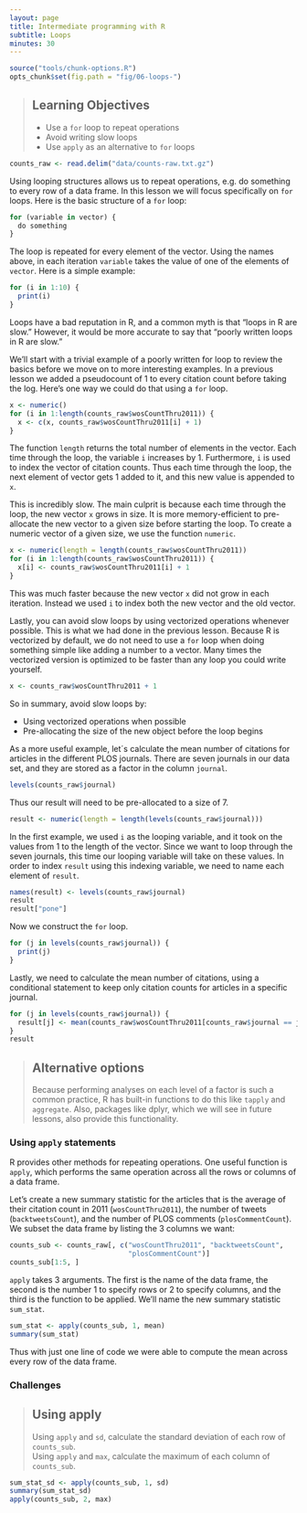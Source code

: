 ```yaml
---
layout: page
title: Intermediate programming with R
subtitle: Loops
minutes: 30
---
```


```r
source("tools/chunk-options.R")
opts_chunk$set(fig.path = "fig/06-loops-")
```

> ## Learning Objectives {.objectives}
>
> *  Use a `for` loop to repeat operations
> *  Avoid writing slow loops
> *  Use `apply` as an alternative to `for` loops

```r
counts_raw <- read.delim("data/counts-raw.txt.gz")
```

Using looping structures allows us to repeat operations, e.g. do something to every row of a data frame.
In this lesson we will focus specifically on `for` loops.
Here is the basic structure of a `for` loop:

```r
for (variable in vector) {
  do something
}
```

The loop is repeated for every element of the vector.
Using the names above, in each iteration `variable` takes the value of one of the elements of `vector`.
Here is a simple example:

```r
for (i in 1:10) {
  print(i)
}
```

Loops have a bad reputation in R, and a common myth is that "loops in R are slow."
However, it would be more accurate to say that "poorly written loops in R are slow."

We'll start with a trivial example of a poorly written for loop to review the basics before we move on to more interesting examples.
In a previous lesson we added a pseudocount of 1 to every citation count before taking the log.
Here's one way we could do that using a `for` loop.

```r
x <- numeric()
for (i in 1:length(counts_raw$wosCountThru2011)) {
  x <- c(x, counts_raw$wosCountThru2011[i] + 1)
}
```

The function `length` returns the total number of elements in the vector.
Each time through the loop, the variable `i` increases by 1.
Furthermore, `i` is used to index the vector of citation counts.
Thus each time through the loop, the next element of vector gets 1 added to it, and this new value is appended to `x`.

This is incredibly slow.
The main culprit is because each time through the loop,
the new vector `x` grows in size.
It is more memory-efficient to pre-allocate the new vector to a given size before starting the loop.
To create a numeric vector of a given size, we use the function `numeric`.

```r
x <- numeric(length = length(counts_raw$wosCountThru2011))
for (i in 1:length(counts_raw$wosCountThru2011)) {
  x[i] <- counts_raw$wosCountThru2011[i] + 1
}
```

This was much faster because the new vector `x` did not grow in each iteration.
Instead we used `i` to index both the new vector and the old vector.

Lastly, you can avoid slow loops by using vectorized operations whenever possible.
This is what we had done in the previous lesson.
Because R is vectorized by default, we do not need to use a `for` loop when doing something simple like adding a number to a vector.
Many times the vectorized version is optimized to be faster than any loop you could write yourself.

```r
x <- counts_raw$wosCountThru2011 + 1
```

So in summary, avoid slow loops by:

*  Using vectorized operations when possible
*  Pre-allocating the size of the new object before the loop begins

As a more useful example, let´s calculate the mean number of citations for articles in the different PLOS journals.
There are seven journals in our data set, and they are stored as a factor in the column `journal`.

```r
levels(counts_raw$journal)
```

Thus our result will need to be pre-allocated to a size of 7.

```r
result <- numeric(length = length(levels(counts_raw$journal)))
```

In the first example, we used `i` as the looping variable, and it took on the values from 1 to the length of the vector.
Since we want to loop through the seven journals, this time our looping variable will take on these values.
In order to index `result` using this indexing variable, we need to name each element of `result`.

```r
names(result) <- levels(counts_raw$journal)
result
result["pone"]
```

Now we construct the `for` loop.

```r
for (j in levels(counts_raw$journal)) {
  print(j)
}
```

Lastly, we need to calculate the mean number of citations, using a conditional statement to keep only citation counts for articles in a specific journal.

```r
for (j in levels(counts_raw$journal)) {
  result[j] <- mean(counts_raw$wosCountThru2011[counts_raw$journal == j])
}
result
```

> ## Alternative options {.challenge}
> 
> Because performing analyses on each level of a factor is such a common practice, R has built-in functions to do this like `tapply` and `aggregate`.
> Also, packages like dplyr, which we will see in future lessons, also provide this functionality.

### Using `apply` statements

R provides other methods for repeating operations.
One useful function is `apply`, which performs the same operation across all the rows or columns of a data frame.

Let's create a new summary statistic for the articles that is the average of their citation count in 2011 (`wosCountThru2011`), the number of tweets (`backtweetsCount`), and the number of PLOS comments (`plosCommentCount`).
We subset the data frame by listing the 3 columns we want:

```r
counts_sub <- counts_raw[, c("wosCountThru2011", "backtweetsCount",
                             "plosCommentCount")]
counts_sub[1:5, ]
```

`apply` takes 3 arguments.
The first is the name of the data frame,
the second is the number 1 to specify rows or 2 to specify columns,
and the third is the function to be applied.
We'll name the new summary statistic `sum_stat`.

```r
sum_stat <- apply(counts_sub, 1, mean)
summary(sum_stat)
```

Thus with just one line of code we were able to compute the mean across every row of the data frame.

### Challenges

> ## Using apply {.challenge}
>
> Using `apply` and `sd`, calculate the standard deviation of each row of `counts_sub`.  
> Using `apply` and `max`, calculate the maximum of each column of `counts_sub`.  


```r
sum_stat_sd <- apply(counts_sub, 1, sd)
summary(sum_stat_sd)
apply(counts_sub, 2, max)
```

